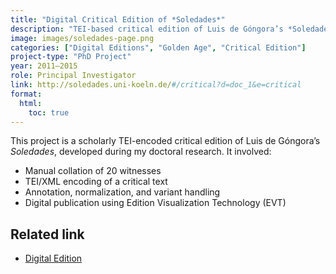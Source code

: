 ```yaml
---
title: "Digital Critical Edition of *Soledades*"
description: "TEI-based critical edition of Luis de Góngora’s *Soledades* (PhD project)."
image: images/soledades-page.png
categories: ["Digital Editions", "Golden Age", "Critical Edition"]
project-type: "PhD Project"
year: 2011–2015
role: Principal Investigator
link: http://soledades.uni-koeln.de/#/critical?d=doc_1&e=critical
format:
  html:
    toc: true
---
```


This project is a scholarly TEI-encoded critical edition of Luis de Góngora’s *Soledades*, developed during my doctoral research. It involved:

- Manual collation of 20 witnesses
- TEI/XML encoding of a critical text
- Annotation, normalization, and variant handling
- Digital publication using Edition Visualization Technology (EVT)

## Related link
- [Digital Edition](http://soledades.uni-koeln.de/#/critical?d=doc_1&e=critical) 
